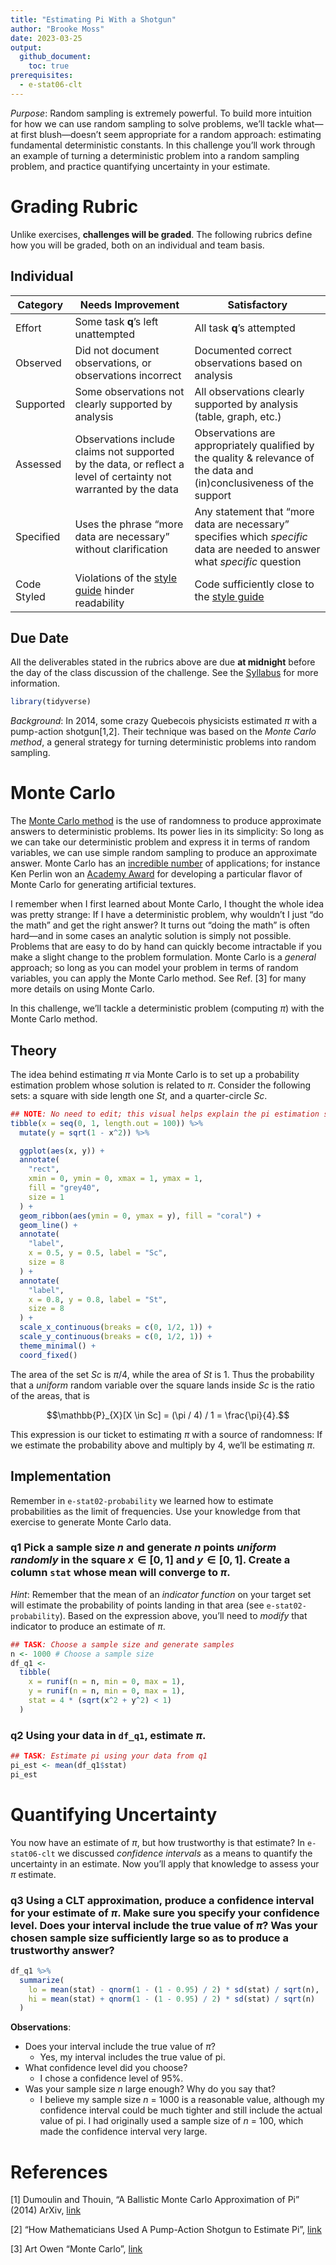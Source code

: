 ```yaml
---
title: "Estimating Pi With a Shotgun"
author: "Brooke Moss"
date: 2023-03-25
output:
  github_document:
    toc: true
prerequisites:
  - e-stat06-clt
---
```


*Purpose*: Random sampling is extremely powerful. To build more
intuition for how we can use random sampling to solve problems, we'll
tackle what---at first blush---doesn't seem appropriate for a random
approach: estimating fundamental deterministic constants. In this
challenge you'll work through an example of turning a deterministic
problem into a random sampling problem, and practice quantifying
uncertainty in your estimate.

<!-- include-rubric -->

# Grading Rubric

<!-- -------------------------------------------------- -->

Unlike exercises, **challenges will be graded**. The following rubrics
define how you will be graded, both on an individual and team basis.

## Individual

<!-- ------------------------- -->

| Category    | Needs Improvement                                                                                                | Satisfactory                                                                                                               |
|-------------|------------------------------------------------------------------------------------------------------------------|----------------------------------------------------------------------------------------------------------------------------|
| Effort      | Some task **q**'s left unattempted                                                                               | All task **q**'s attempted                                                                                                 |
| Observed    | Did not document observations, or observations incorrect                                                         | Documented correct observations based on analysis                                                                          |
| Supported   | Some observations not clearly supported by analysis                                                              | All observations clearly supported by analysis (table, graph, etc.)                                                        |
| Assessed    | Observations include claims not supported by the data, or reflect a level of certainty not warranted by the data | Observations are appropriately qualified by the quality & relevance of the data and (in)conclusiveness of the support      |
| Specified   | Uses the phrase "more data are necessary" without clarification                                                  | Any statement that "more data are necessary" specifies which *specific* data are needed to answer what *specific* question |
| Code Styled | Violations of the [style guide](https://style.tidyverse.org/) hinder readability                                 | Code sufficiently close to the [style guide](https://style.tidyverse.org/)                                                 |

## Due Date

<!-- ------------------------- -->

All the deliverables stated in the rubrics above are due **at midnight**
before the day of the class discussion of the challenge. See the
[Syllabus](https://docs.google.com/document/d/1qeP6DUS8Djq_A0HMllMqsSqX3a9dbcx1/edit?usp=sharing&ouid=110386251748498665069&rtpof=true&sd=true)
for more information.

```r
library(tidyverse)
```

*Background*: In 2014, some crazy Quebecois physicists estimated $\pi$
with a pump-action shotgun[1,2]. Their technique was based on the *Monte
Carlo method*, a general strategy for turning deterministic problems
into random sampling.

# Monte Carlo

<!-- -------------------------------------------------- -->

The [Monte Carlo
method](https://en.wikipedia.org/wiki/Monte_Carlo_method) is the use of
randomness to produce approximate answers to deterministic problems. Its
power lies in its simplicity: So long as we can take our deterministic
problem and express it in terms of random variables, we can use simple
random sampling to produce an approximate answer. Monte Carlo has an
[incredible
number](https://en.wikipedia.org/wiki/Monte_Carlo_method#Applications)
of applications; for instance Ken Perlin won an [Academy
Award](https://en.wikipedia.org/wiki/Perlin_noise) for developing a
particular flavor of Monte Carlo for generating artificial textures.

I remember when I first learned about Monte Carlo, I thought the whole
idea was pretty strange: If I have a deterministic problem, why wouldn't
I just "do the math" and get the right answer? It turns out "doing the
math" is often hard---and in some cases an analytic solution is simply
not possible. Problems that are easy to do by hand can quickly become
intractable if you make a slight change to the problem formulation.
Monte Carlo is a *general* approach; so long as you can model your
problem in terms of random variables, you can apply the Monte Carlo
method. See Ref. [3] for many more details on using Monte Carlo.

In this challenge, we'll tackle a deterministic problem (computing
$\pi$) with the Monte Carlo method.

## Theory

<!-- ------------------------- -->

The idea behind estimating $\pi$ via Monte Carlo is to set up a
probability estimation problem whose solution is related to $\pi$.
Consider the following sets: a square with side length one $St$, and a
quarter-circle $Sc$.

```r
## NOTE: No need to edit; this visual helps explain the pi estimation scheme
tibble(x = seq(0, 1, length.out = 100)) %>%
  mutate(y = sqrt(1 - x^2)) %>%

  ggplot(aes(x, y)) +
  annotate(
    "rect",
    xmin = 0, ymin = 0, xmax = 1, ymax = 1,
    fill = "grey40",
    size = 1
  ) +
  geom_ribbon(aes(ymin = 0, ymax = y), fill = "coral") +
  geom_line() +
  annotate(
    "label",
    x = 0.5, y = 0.5, label = "Sc",
    size = 8
  ) +
  annotate(
    "label",
    x = 0.8, y = 0.8, label = "St",
    size = 8
  ) +
  scale_x_continuous(breaks = c(0, 1/2, 1)) +
  scale_y_continuous(breaks = c(0, 1/2, 1)) +
  theme_minimal() +
  coord_fixed()
```

The area of the set $Sc$ is $\pi/4$, while the area of $St$ is $1$. Thus
the probability that a *uniform* random variable over the square lands
inside $Sc$ is the ratio of the areas, that is

$$\mathbb{P}_{X}[X \in Sc] = (\pi / 4) / 1 = \frac{\pi}{4}.$$

This expression is our ticket to estimating $\pi$ with a source of
randomness: If we estimate the probability above and multiply by $4$,
we'll be estimating $\pi$.

## Implementation

<!-- ------------------------- -->

Remember in `e-stat02-probability` we learned how to estimate
probabilities as the limit of frequencies. Use your knowledge from that
exercise to generate Monte Carlo data.

### **q1** Pick a sample size $n$ and generate $n$ points *uniform randomly* in the square $x \in [0, 1]$ and $y \in [0, 1]$. Create a column `stat` whose mean will converge to $\pi$.

*Hint*: Remember that the mean of an *indicator function* on your target
set will estimate the probability of points landing in that area (see
`e-stat02-probability`). Based on the expression above, you'll need to
*modify* that indicator to produce an estimate of $\pi$.

```r
## TASK: Choose a sample size and generate samples
n <- 1000 # Choose a sample size
df_q1 <-
  tibble(
    x = runif(n = n, min = 0, max = 1),
    y = runif(n = n, min = 0, max = 1),
    stat = 4 * (sqrt(x^2 + y^2) < 1)
  )
```

### **q2** Using your data in `df_q1`, estimate $\pi$.

```r
## TASK: Estimate pi using your data from q1
pi_est <- mean(df_q1$stat)
pi_est
```

# Quantifying Uncertainty

<!-- -------------------------------------------------- -->

You now have an estimate of $\pi$, but how trustworthy is that estimate?
In `e-stat06-clt` we discussed *confidence intervals* as a means to
quantify the uncertainty in an estimate. Now you'll apply that knowledge
to assess your $\pi$ estimate.

### **q3** Using a CLT approximation, produce a confidence interval for your estimate of $\pi$. Make sure you specify your confidence level. Does your interval include the true value of $\pi$? Was your chosen sample size sufficiently large so as to produce a trustworthy answer?

```r
df_q1 %>%
  summarize(
    lo = mean(stat) - qnorm(1 - (1 - 0.95) / 2) * sd(stat) / sqrt(n),
    hi = mean(stat) + qnorm(1 - (1 - 0.95) / 2) * sd(stat) / sqrt(n)
  )
```

**Observations**:

-   Does your interval include the true value of $\pi$?
    -   Yes, my interval includes the true value of pi.
-   What confidence level did you choose?
    -   I chose a confidence level of 95%.
-   Was your sample size $n$ large enough? Why do you say that?
    -   I believe my sample size *n* = 1000 is a reasonable value,
        although my confidence interval could be much tighter and still
        include the actual value of pi. I had originally used a sample
        size of *n* = 100, which made the confidence interval very
        large.

# References

<!-- -------------------------------------------------- -->

[1] Dumoulin and Thouin, "A Ballistic Monte Carlo Approximation of Pi"
(2014) ArXiv, [link](https://arxiv.org/abs/1404.1499)

[2] "How Mathematicians Used A Pump-Action Shotgun to Estimate Pi",
[link](https://medium.com/the-physics-arxiv-blog/how-mathematicians-used-a-pump-action-shotgun-to-estimate-pi-c1eb776193ef)

[3] Art Owen "Monte Carlo",
[link](https://statweb.stanford.edu/~owen/mc/)
